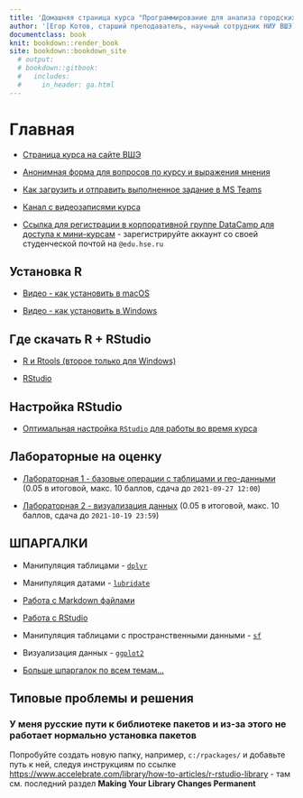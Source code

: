 ```yaml
---
title: 'Домашняя страница курса "Программирование для анализа городских данных 2021"'
author: '[Егор Котов, старший преподаватель, научный сотрудник НИУ ВШЭ](https://www.hse.ru/staff/ekotov){target="_blank"}; <br>[Юрий Кульчицкий, преподаватель, аналитик НИУ ВШЭ](https://www.hse.ru/staff/kulchitsky){target="_blank"}'
documentclass: book
knit: bookdown::render_book
site: bookdown::bookdown_site
  # output:
  # bookdown::gitbook:
  #   includes:
  #     in_header: ga.html
---
```


# Главная

- [Страница курса на сайте ВШЭ](https://www.hse.ru/edu/courses/450799729){target="_blank"}

- [Анонимная форма для вопросов по курсу и выражения мнения](https://forms.office.com/r/EWcUi13QCN){target="_blank"}

- [Как загрузить и отправить выполненное задание в MS Teams](https://web.microsoftstream.com/video/33ce9c95-3c53-4f9d-aa0c-3d9d2342e055){target="_blank"}

- [Канал с видеозаписями курса](https://web.microsoftstream.com/channel/76d212d2-0d47-461a-9295-741f7093f14e){target="_blank"}

- 
[Ссылка для регистрации в корпоративной группе DataCamp для доступа к мини-курсам](https://www.datacamp.com/groups/shared_links/968773c87ad5b5ba478379e274717c8247e48cc39a4d06704d8bdbcd2babf700){target="_blank"} - зарегистрируйте аккаунт со своей студенческой почтой на `@edu.hse.ru`

## Установка R

- [Видео - как установить в macOS](https://web.microsoftstream.com/video/e9142ea1-01d6-452f-90b8-1728977fa3cf?list=studio){target="_blank"}

- [Видео - как установить в Windows](https://web.microsoftstream.com/video/2ff6ae6b-da85-44b1-b1d8-644032670a52?list=studio){target="_blank"}

## Где скачать R + RStudio

- [R и Rtools (второе только для Windows)](https://cran.r-project.org/){target="_blank"}

- [RStudio](https://www.rstudio.com/products/rstudio/download/){target="_blank"}

## Настройка RStudio

- [Оптимальная настройка `RStudio` для работы во время курса](https://web.microsoftstream.com/video/4c8b1b32-4378-402b-8c2c-7c44c55a087a?list=studio){target="_blank"}

## Лабораторные на оценку

- [Лабораторная 1 - базовые операции с таблицами и гео-данными ](базовые-типы-данных-и-таблицы.html#лабораторная-01---на-оценку) (0.05 в итоговой, макс. 10 баллов, сдача до `2021-09-27 12:00`)

- [Лабораторная 2 - визуализация данных](визуализация-данных.html#лабораторная-02---на-оценку) (0.05 в итоговой, макс. 10 баллов, сдача до `2021-10-19 23:59`)


## ШПАРГАЛКИ

- Манипуляция таблицами - [`dplyr`](https://github.com/rstudio/cheatsheets/blob/master/data-transformation.pdf){target="_blank"}

- Манипуляция датами - [`lubridate`](https://rawgit.com/rstudio/cheatsheets/master/lubridate.pdf){target="_blank"}

- [Работа с Markdown файлами](https://github.com/rstudio/cheatsheets/raw/master/rmarkdown.pdf){target="_blank"}

- [Работа с RStudio](https://github.com/rstudio/cheatsheets/raw/master/rstudio-ide.pdf){target="_blank"}

- Манипуляция таблицами с пространственными данными - [`sf`](https://github.com/rstudio/cheatsheets/blob/master/sf.pdf){target="_blank"}

- Визуализация данных - [`ggplot2`](https://github.com/rstudio/cheatsheets/raw/master/data-visualization.pdf){target="_blank"}


- [Больше шпаргалок по всем темам...](https://www.rstudio.com/resources/cheatsheets/){target="_blank"}

<!-- If you need PDF output, uncomment bookdown::pdf_book above in YAML. You will need a LaTeX installation, e.g., https://yihui.name/tinytex/ -->

## Типовые проблемы и решения

### У меня русские пути к библиотеке пакетов и из-за этого не работает нормально установка пакетов

Попробуйте создать новую папку, например, `c:/rpackages/` и добавьте путь к ней, следуя инструкциям по ссылке [https://www.accelebrate.com/library/how-to-articles/r-rstudio-library](https://www.accelebrate.com/library/how-to-articles/r-rstudio-library){target="_blank"} - там см. последний раздел **Making Your Library Changes Permanent**


